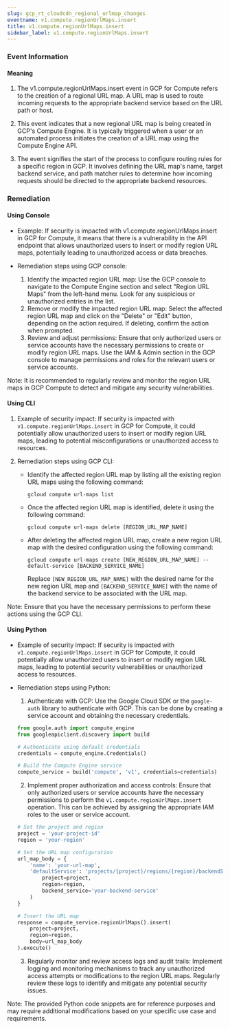 ```yaml
--- 
slug: gcp_rt_cloudcdn_regional_urlmap_changes
eventname: v1.compute.regionUrlMaps.insert
title: v1.compute.regionUrlMaps.insert
sidebar_label: v1.compute.regionUrlMaps.insert
---
```

                       


### Event Information

#### Meaning

1. The v1.compute.regionUrlMaps.insert event in GCP for Compute refers to the creation of a regional URL map. A URL map is used to route incoming requests to the appropriate backend service based on the URL path or host.

2. This event indicates that a new regional URL map is being created in GCP's Compute Engine. It is typically triggered when a user or an automated process initiates the creation of a URL map using the Compute Engine API.

3. The event signifies the start of the process to configure routing rules for a specific region in GCP. It involves defining the URL map's name, target backend service, and path matcher rules to determine how incoming requests should be directed to the appropriate backend resources.

### Remediation

#### Using Console

- Example: If security is impacted with v1.compute.regionUrlMaps.insert in GCP for Compute, it means that there is a vulnerability in the API endpoint that allows unauthorized users to insert or modify region URL maps, potentially leading to unauthorized access or data breaches.

- Remediation steps using GCP console:
  1. Identify the impacted region URL map: Use the GCP console to navigate to the Compute Engine section and select "Region URL Maps" from the left-hand menu. Look for any suspicious or unauthorized entries in the list.
  2. Remove or modify the impacted region URL map: Select the affected region URL map and click on the "Delete" or "Edit" button, depending on the action required. If deleting, confirm the action when prompted.
  3. Review and adjust permissions: Ensure that only authorized users or service accounts have the necessary permissions to create or modify region URL maps. Use the IAM & Admin section in the GCP console to manage permissions and roles for the relevant users or service accounts.

Note: It is recommended to regularly review and monitor the region URL maps in GCP Compute to detect and mitigate any security vulnerabilities.

#### Using CLI

1. Example of security impact: If security is impacted with `v1.compute.regionUrlMaps.insert` in GCP for Compute, it could potentially allow unauthorized users to insert or modify region URL maps, leading to potential misconfigurations or unauthorized access to resources.

2. Remediation steps using GCP CLI:
   - Identify the affected region URL map by listing all the existing region URL maps using the following command:
     ```
     gcloud compute url-maps list
     ```

   - Once the affected region URL map is identified, delete it using the following command:
     ```
     gcloud compute url-maps delete [REGION_URL_MAP_NAME]
     ```

   - After deleting the affected region URL map, create a new region URL map with the desired configuration using the following command:
     ```
     gcloud compute url-maps create [NEW_REGION_URL_MAP_NAME] --default-service [BACKEND_SERVICE_NAME]
     ```
     Replace `[NEW_REGION_URL_MAP_NAME]` with the desired name for the new region URL map and `[BACKEND_SERVICE_NAME]` with the name of the backend service to be associated with the URL map.

Note: Ensure that you have the necessary permissions to perform these actions using the GCP CLI.

#### Using Python

- Example of security impact: If security is impacted with `v1.compute.regionUrlMaps.insert` in GCP for Compute, it could potentially allow unauthorized users to insert or modify region URL maps, leading to potential security vulnerabilities or unauthorized access to resources.

- Remediation steps using Python:
  1. Authenticate with GCP: Use the Google Cloud SDK or the `google-auth` library to authenticate with GCP. This can be done by creating a service account and obtaining the necessary credentials.
  
  ```python
  from google.auth import compute_engine
  from googleapiclient.discovery import build

  # Authenticate using default credentials
  credentials = compute_engine.Credentials()
  
  # Build the Compute Engine service
  compute_service = build('compute', 'v1', credentials=credentials)
  ```

  2. Implement proper authorization and access controls: Ensure that only authorized users or service accounts have the necessary permissions to perform the `v1.compute.regionUrlMaps.insert` operation. This can be achieved by assigning the appropriate IAM roles to the user or service account.

  ```python
  # Set the project and region
  project = 'your-project-id'
  region = 'your-region'

  # Set the URL map configuration
  url_map_body = {
      'name': 'your-url-map',
      'defaultService': 'projects/{project}/regions/{region}/backendServices/{backend_service}'.format(
          project=project,
          region=region,
          backend_service='your-backend-service'
      )
  }

  # Insert the URL map
  response = compute_service.regionUrlMaps().insert(
      project=project,
      region=region,
      body=url_map_body
  ).execute()
  ```

  3. Regularly monitor and review access logs and audit trails: Implement logging and monitoring mechanisms to track any unauthorized access attempts or modifications to the region URL maps. Regularly review these logs to identify and mitigate any potential security issues.

Note: The provided Python code snippets are for reference purposes and may require additional modifications based on your specific use case and requirements.

 